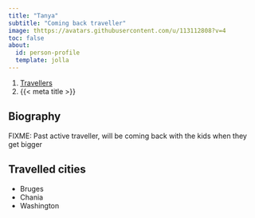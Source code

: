 ```yaml
---
title: "Tanya"
subtitle: "Coming back traveller"
image: thttps://avatars.githubusercontent.com/u/113112808?v=4 
toc: false
about:
  id: person-profile
  template: jolla
---
```


```{=html}
<nav aria-label="breadcrumb">
  <ol class="breadcrumb">
    <li class="breadcrumb-item"><a href="../travellers.html">Travellers</a></li>
    <li class="breadcrumb-item active" aria-current="page">{{< meta title >}}</li>
  </ol>
</nav>
```

:::{#person-profile}
:::

## Biography

FIXME: Past active traveller, will be coming back with the kids when they get bigger

## Travelled cities

- Bruges
- Chania
- Washington
